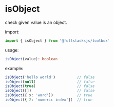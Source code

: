 # isObject

check given value is an object.

import:
```typescript copy
import { isObject } from '@fullstacksjs/toolbox'
```

usage:
```typescript copy
isObject(value): boolean
```

example:
```typescript copy
isObject('hello world')          // false
isObject(null)                   // false
isObject(true)                   // false
isObject([])                     // false
isObject({ x: 'word'})           // true
isObject({ 2: 'numeric index'})  // true
```

